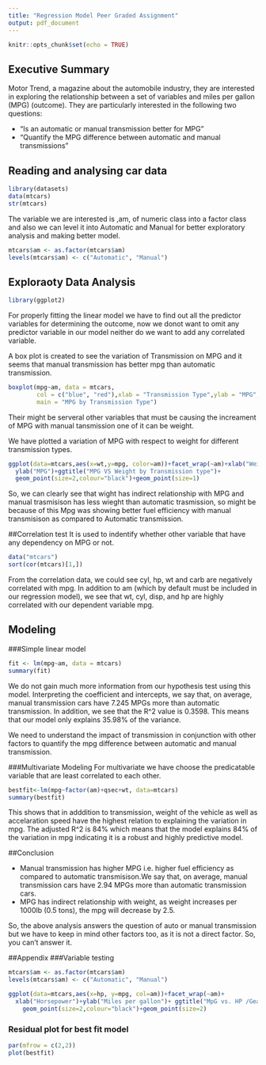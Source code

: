 ```yaml
---
title: "Regression Model Peer Graded Assignment"
output: pdf_document
---
```


```r
knitr::opts_chunk$set(echo = TRUE)
```

## Executive Summary
Motor Trend, a magazine about the automobile industry, they are interested in exploring the relationship between a set of variables and miles per gallon (MPG) (outcome). They are particularly interested in the following two questions:

* "Is an automatic or manual transmission better for MPG"
* "Quantify the MPG difference between automatic and manual transmissions"

## Reading and analysing car data
```r
library(datasets)
data(mtcars)
str(mtcars)
```
The variable we are interested is ,am, of numeric class into a factor class and also we can level it into Automatic and Manual for better exploratory analysis and making better model.

```r
mtcars$am <- as.factor(mtcars$am)
levels(mtcars$am) <- c("Automatic", "Manual")
```

## Exploraoty Data Analysis
```r
library(ggplot2)
```
For properly fitting the linear model we have to find out all the predictor variables for determining the outcome, now we donot want to omit any predictor variable in our model neither do we want to add any correlated variable.

A box plot is created to see the variation of Transmission on MPG and it seems that manual transmission has better mpg than automatic transmission. 
```r
boxplot(mpg~am, data = mtcars,
        col = c("blue", "red"),xlab = "Transmission Type",ylab = "MPG",
        main = "MPG by Transmission Type")
```

Their might be serveral other variables that must be causing the increament of MPG with manual tansmission one of it can be weight.

We have plotted a variation of MPG with respect to weight for different transmission types.
```r
ggplot(data=mtcars,aes(x=wt,y=mpg, color=am))+facet_wrap(~am)+xlab("Weight")+
  ylab("MPG")+ggtitle("MPG VS Weight by Transmission type")+
  geom_point(size=2,colour="black")+geom_point(size=1)
```
So, we can clearly see that wight has indirect relationship with MPG and manual trasmisison has less wieght than automatic trasmission, so might be because of this Mpg was showing better fuel efficiency with manual transmisison as compared to Automatic transmission.

##Correlation test
It is used to indentify whether other variable that have any dependency on MPG or not.
```r
data("mtcars")
sort(cor(mtcars)[1,])
```

From the correlation data, we could see cyl, hp, wt and carb are negatively correlated with mpg. In addition to am (which by default must be included in our regression model), we see that wt, cyl, disp, and hp are highly correlated with our dependent variable mpg.

## Modeling
###Simple linear model

```r
fit <- lm(mpg~am, data = mtcars)
summary(fit)
```
We do not gain much more information from our hypothesis test using this model. Interpreting the coefficient and intercepts, we say that, on average, manual transmission cars have 7.245 MPGs more than automatic transmission. In addition, we see that the R^2 value is 0.3598. This means that our model only explains 35.98% of the variance.

We need to understand the impact of transmission in conjunction with other factors to quantify the mpg difference between automatic and manual transmission.

###Multivariate Modeling
For multivariate we have choose the predicatable variable that are least correlated to each other.

```r
bestfit<-lm(mpg~factor(am)+qsec+wt, data=mtcars)
summary(bestfit)
```
This shows that in adddition to transmission, weight of the vehicle as well as accelaration speed have the highest relation to explaining the variation in mpg. The adjusted R^2 is 84% which means that the model explains 84% of the variation in mpg indicating it is a robust and highly predictive model.

##Conclusion

* Manual transmission has higher MPG i.e. higher fuel efficiency as compared to 
automatic transmisison.We say that, on average, manual transmission cars have 2.94 MPGs more than automatic transmission cars.
* MPG has indirect relationship with weight, as weight increases per 1000lb (0.5 tons), the mpg will decrease by 2.5.

So, the above analysis answers the question of auto or manual transmission but we have to keep in mind other factors too, as it is not a direct factor. So, you can't answer it.

##Appendix
###Variable testing
```r
mtcars$am <- as.factor(mtcars$am)
levels(mtcars$am) <- c("Automatic", "Manual")
```

```r
ggplot(data=mtcars,aes(x=hp, y=mpg, col=am))+facet_wrap(~am)+
  xlab("Horsepower")+ylab("Miles per gallon")+ ggtitle("MpG vs. HP /Gearing")+
    geom_point(size=2,colour="black")+geom_point(size=2)
```

### Residual plot for best fit model
```r
par(mfrow = c(2,2))
plot(bestfit)
```
